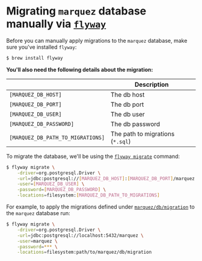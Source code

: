 # Migrating `marquez` database manually via [`flyway`](https://flywaydb.org)

Before you can manually apply migrations to the `marquez` database, make sure you've installed `flyway`:

```bash
$ brew install flyway
``` 

**You'll also need the following details about the migration:**

|                                   | **Description**                  |
|:----------------------------------|----------------------------------|
| `[MARQUEZ_DB_HOST]`               | The db host                      |
| `[MARQUEZ_DB_PORT]`               | The db port                      |
| `[MARQUEZ_DB_USER]`               | The db user                      |
| `[MARQUEZ_DB_PASSWORD]`           | The db password                  |
| `[MARQUEZ_DB_PATH_TO_MIGRATIONS]` | The path to migrations (`*.sql`) |

To migrate the database, we'll be using the [`flyway migrate`](https://flywaydb.org/documentation/usage/commandline/migrate) command:

```bash
$ flyway migrate \
    -driver=org.postgresql.Driver \
    -url=jdbc:postgresql://[MARQUEZ_DB_HOST]:[MARQUEZ_DB_PORT]/marquez \
    -user=[MARQUEZ_DB_USER] \
    -password=[MARQUEZ_DB_PASSWORD] \
    -locations=filesystem:[MARQUEZ_DB_PATH_TO_MIGRATIONS]
```

For example, to apply the migrations defined under [`marquez/db/migration`](https://github.com/MarquezProject/marquez/tree/main/api/src/main/resources/marquez/db/migration) to the `marquez` database run:

```bash
$ flyway migrate \
    -driver=org.postgresql.Driver \
    -url=jdbc:postgresql://localhost:5432/marquez \
    -user=marquez \
    -password=*** \
    -locations=filesystem:path/to/marquez/db/migration
```